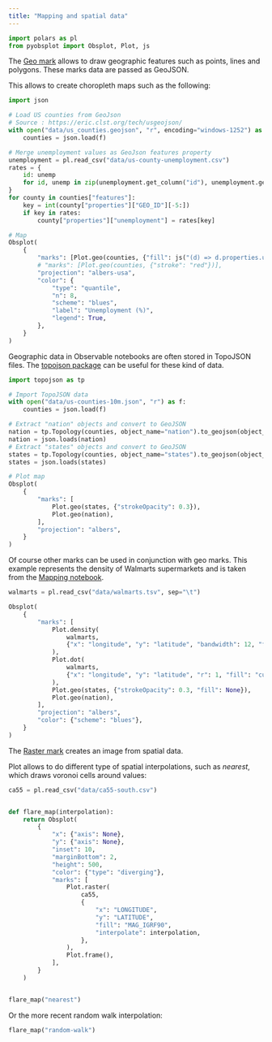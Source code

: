 ```yaml
---
title: "Mapping and spatial data"
---
```


```python
import polars as pl
from pyobsplot import Obsplot, Plot, js

```

The [Geo mark](https://observablehq.com/@observablehq/plot-geo?collection=@observablehq/plot) allows to draw geographic features such as points, lines and polygons. These marks data are passed as GeoJSON.

This allows to create choropleth maps such as the following:

```python
import json

# Load US counties from GeoJson
# Source : https://eric.clst.org/tech/usgeojson/
with open("data/us_counties.geojson", "r", encoding="windows-1252") as f:
    counties = json.load(f)

# Merge unemployment values as GeoJson features property
unemployment = pl.read_csv("data/us-county-unemployment.csv")
rates = {
    id: unemp
    for id, unemp in zip(unemployment.get_column("id"), unemployment.get_column("rate"))
}
for county in counties["features"]:
    key = int(county["properties"]["GEO_ID"][-5:])
    if key in rates:
        county["properties"]["unemployment"] = rates[key]

# Map
Obsplot(
    {
        "marks": [Plot.geo(counties, {"fill": js("(d) => d.properties.unemployment")})],
        # "marks": [Plot.geo(counties, {"stroke": "red"})],
        "projection": "albers-usa",
        "color": {
            "type": "quantile",
            "n": 8,
            "scheme": "blues",
            "label": "Unemployment (%)",
            "legend": True,
        },
    }
)
```


Geographic data in Observable notebooks are often stored in TopoJSON files. The [topojson package](https://mattijn.github.io/topojson/) can be useful for these kind of data.

```python
import topojson as tp

# Import TopoJSON data
with open("data/us-counties-10m.json", "r") as f:
    counties = json.load(f)

# Extract "nation" objects and convert to GeoJSON
nation = tp.Topology(counties, object_name="nation").to_geojson(object_name="nation")
nation = json.loads(nation)
# Extract "states" objects and convert to GeoJSON
states = tp.Topology(counties, object_name="states").to_geojson(object_name="states")
states = json.loads(states)

# Plot map
Obsplot(
    {
        "marks": [
            Plot.geo(states, {"strokeOpacity": 0.3}),
            Plot.geo(nation),
        ],
        "projection": "albers",
    }
)
```

Of course other marks can be used in conjunction with geo marks. This example represents the density of Walmarts supermarkets and is taken from the [Mapping notebook](https://observablehq.com/@observablehq/plot-mapping?collection=@observablehq/plot).

```python
walmarts = pl.read_csv("data/walmarts.tsv", sep="\t")

Obsplot(
    {
        "marks": [
            Plot.density(
                walmarts,
                {"x": "longitude", "y": "latitude", "bandwidth": 12, "fill": "density"},
            ),
            Plot.dot(
                walmarts,
                {"x": "longitude", "y": "latitude", "r": 1, "fill": "currentColor"},
            ),
            Plot.geo(states, {"strokeOpacity": 0.3, "fill": None}),
            Plot.geo(nation),
        ],
        "projection": "albers",
        "color": {"scheme": "blues"},
    }
)
```

The [Raster mark](https://observablehq.com/@observablehq/plot-raster?collection=@observablehq/plot) creates an image from spatial data.

Plot allows to do different type of spatial interpolations, such as *nearest*, which draws voronoi cells around values:

```python
ca55 = pl.read_csv("data/ca55-south.csv")


def flare_map(interpolation):
    return Obsplot(
        {
            "x": {"axis": None},
            "y": {"axis": None},
            "inset": 10,
            "marginBottom": 2,
            "height": 500,
            "color": {"type": "diverging"},
            "marks": [
                Plot.raster(
                    ca55,
                    {
                        "x": "LONGITUDE",
                        "y": "LATITUDE",
                        "fill": "MAG_IGRF90",
                        "interpolate": interpolation,
                    },
                ),
                Plot.frame(),
            ],
        }
    )


flare_map("nearest")
```

Or the more recent random walk interpolation:

```python
flare_map("random-walk")
```
